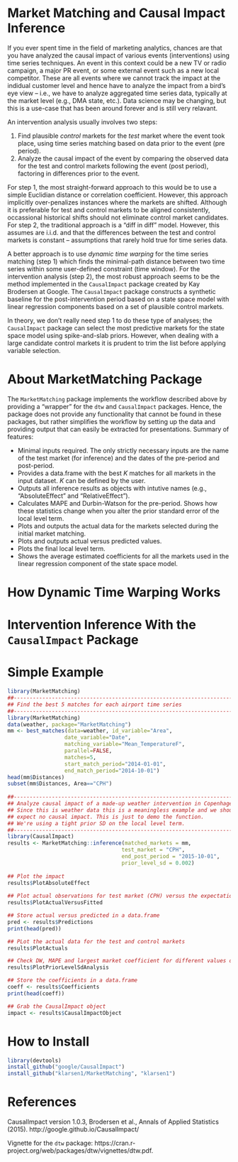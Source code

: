 # Market Matching and Causal Impact Inference
If you ever spent time in the field of marketing analytics, chances are that you have analyzed the causal impact of various events (interventions) using time series techniques. An event in this context could be a new TV or radio campaign, a major PR event, or some external event such as a new local competitor. These are all events where we cannot track the impact at the indidual customer level and hence have to analyze the impact from a bird's eye view – i.e., we have to analyze aggregated time series data, typically at the market level (e.g., DMA state, etc.). Data science may be changing, but this is a use-case that has been around forever and is still very relavant.  

An intervention analysis usually involves two steps:

1. Find plausible *control* markets for the *test* market where the event took place, using time series matching based on data prior to the event (pre period).
2. Analyze the causal impact of the event by comparing the observed data for the test and control markets following the event (post period), factoring in differences prior to the event. 

For step 1, the most straight-forward approach to this would be to use a simple Euclidian distance or correlation coefficient. However, this approach implicitly over-penalizes instances where the markets are shifted. Although it is preferable for test and control markets to be aligned consistently, occassional historical shifts should not eliminate control market candidates. For step 2, the traditional approach is a "diff in diff" model. However, this assumes  are i.i.d. and that the differences between the test and control markets is constant – assumptions that rarely hold true for time series data.

A better approach is to use *dynamic time warping* for the time series matching (step 1) which finds the minimal-path distance between two time series within some user-defined constraint (time window). For the intervention analysis (step 2), the most robust approach seems to be the method implemented in the `CausalImpact` package created by Kay Brodersen at Google. The `CausalImpact` package constructs a synthetic baseline for the post-intervention period based on a state space model with linear regression components based on a set of plausible control markets. 

In theory, we don't really need step 1 to do these type of analyses; the `CausalImpact` package can select the most predictive markets for the state space model using spike-and-slab priors. However, when dealing with a large candidate control markets it is prudent to trim the list before applying variable selection. 

# About MarketMatching Package

The `MarketMatching` package implements the workflow described above by providing a "wrapper" for the `dtw` and `CausalImpact` packages. Hence, the package does not provide any functionality that cannot be found in these packages, but rather simplifies the workflow by setting up the data and providing output that can easily be extracted for presentations. Summary of features:

* Minimal inputs required. The only strictly necessary inputs are the name of the test market (for inference) and the dates of the pre-period and post-period.
* Provides a data.frame with the best $K$ matches for all markets in the input dataset. $K$ can be defined by the user.
* Outputs all inference results as objects with intutive names (e.g., "AbsoluteEffect" and "RelativeEffect").
* Calculates MAPE and Durbin-Watson for the pre-period. Shows how these statistics change when you alter the prior standard error of the local level term.
* Plots and outputs the actual data for the markets selected during the initial market matching.
* Plots and outputs actual versus predicted values.
* Plots the final local level term.
* Shows the average estimated coefficients for all the markets used in the linear regression component of the state space model.

# How Dynamic Time Warping Works

# Intervention Inference With the `CausalImpact` Package

# Simple Example
```r
library(MarketMatching)
##-----------------------------------------------------------------------
## Find the best 5 matches for each airport time series
##-----------------------------------------------------------------------
library(MarketMatching)
data(weather, package="MarketMatching")
mm <- best_matches(data=weather, id_variable="Area", 
                  date_variable="Date", 
                  matching_variable="Mean_TemperatureF", 
                  parallel=FALSE,
                  matches=5,
                  start_match_period="2014-01-01",
                  end_match_period="2014-10-01")
head(mm$Distances)
subset(mm$Distances, Area=="CPH")
 
##-----------------------------------------------------------------------
## Analyze causal impact of a made-up weather intervention in Copenhagen
## Since this is weather data this is a meaningless example and we should 
## expect no causal impact. This is just to demo the function.
## We're using a tight prior SD on the local level term.
##-----------------------------------------------------------------------
library(CausalImpact)
results <- MarketMatching::inference(matched_markets = mm, 
                                    test_market = "CPH", 
                                    end_post_period = "2015-10-01",
                                    prior_level_sd = 0.002)
 
## Plot the impact
results$PlotAbsoluteEffect
 
## Plot actual observations for test market (CPH) versus the expectation
results$PlotActualVersusFitted

## Store actual versus predicted in a data.frame
pred <- results$Predictions
print(head(pred))

## PLot the actual data for the test and control markets
results$PlotActuals

## Check DW, MAPE and largest market coefficient for different values of the local level SE
results$PlotPriorLevelSdAnalysis

## Store the coefficients in a data.frame
coeff <- results$Coefficients
print(head(coeff))

## Grab the CausalImpact object
impact <- results$CausalImpactObject
```

# How to Install
```r
library(devtools)
install_github("google/CausalImpact")
install_github("klarsen1/MarketMatching", "klarsen1")
```

# References
CausalImpact version 1.0.3, Brodersen et al., Annals of Applied Statistics (2015). http://google.github.io/CausalImpact/

Vignette for the `dtw` package: https://cran.r-project.org/web/packages/dtw/vignettes/dtw.pdf.